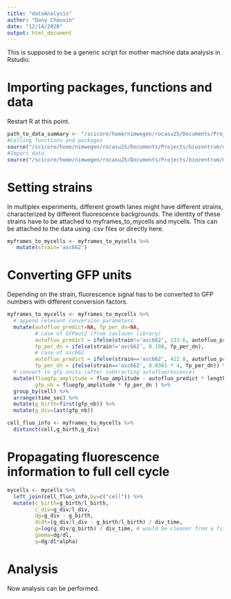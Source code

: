 ```yaml
---
title: "dataAnalysis"
author: "Dany Chauvin"
date: "12/14/2020"
output: html_document
---
```


This is supposed to be a generic script for mother machine data analysis in Rstudio.

# Importing packages, functions and data

Restart R at this point.

```r
path_to_data_summary <- "/scicore/home/nimwegen/rocasu25/Documents/Projects/biozentrum/mothermachine_scripts/importingDataFromMomaToR/constitexprData.csv"
#Calling functions and packages
source("/scicore/home/nimwegen/rocasu25/Documents/Projects/biozentrum/mothermachine_scripts/importingDataFromMomaToR/loadFunctionsAndPackages.R")
#Import data
source("/scicore/home/nimwegen/rocasu25/Documents/Projects/biozentrum/mothermachine_scripts/importingDataFromMomaToR/deepMomaToDf.R")
```
# Setting strains

In multiplex experiments, different growth lanes might have different strains, characterized by different fluorescence backgrounds. The identity of these strains have to be attached to myframes_to_mycells and mycells. This can be attached to the data using .csv files or directly here.

```r
myframes_to_mycells <- myframes_to_mycells %>% 
   mutate(strain='asc662')
```
# Converting GFP units

Depending on the strain, fluorescence signal has to be converted to GFP numbers with different conversion factors.

```r
myframes_to_mycells <- myframes_to_mycells %>%
  # append relevant conversion parameters
  mutate(autofluo_predict=NA, fp_per_dn=NA,
         # case of GFPmut2 (from zaslaver library)
         autofluo_predict = ifelse(strain!='asc662', 133.6, autofluo_predict),
         fp_per_dn = ifelse(strain!='asc662', 0.198, fp_per_dn),
         # case of asc662
         autofluo_predict = ifelse(strain=='asc662', 422.8, autofluo_predict),
         fp_per_dn = ifelse(strain=='asc662', 0.0361 * 4, fp_per_dn)) %>% 
  # convert to gfp units (after subtracting autofluorescence)
  mutate(fluogfp_amplitude = fluo_amplitude - autofluo_predict * length_um,
         gfp_nb = fluogfp_amplitude * fp_per_dn ) %>% 
  group_by(cell) %>% 
  arrange(time_sec) %>% 
  mutate(g_birth=first(gfp_nb)) %>% 
  mutate(g_div=last(gfp_nb))

cell_fluo_info <- myframes_to_mycells %>% 
  distinct(cell,g_birth,g_div)
```

# Propagating fluorescence information to full cell cycle

```r
mycells <- mycells %>% 
  left_join(cell_fluo_info,by=c("cell")) %>% 
  mutate(c_birth=g_birth/l_birth,
         c_div=g_div/l_div,
         dg=g_div - g_birth,
         dcdt=(g_div/l_div - g_birth/l_birth) / div_time,
         g=log(g_div/g_birth) / div_time, # would be cleaner from a fit but difficult to compare
         gamma=dg/dl,
         q=dg/dl*alpha)
```

# Analysis

Now analysis can be performed. 


